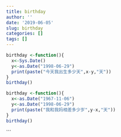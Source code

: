 ```yaml
---
title: birthday
author: ''
date: '2019-06-05'
slug: birthday
categories: []
tags: []
---
```

```r
birthday <-function(){
  x<-Sys.Date()
  y<-as.Date("1998-06-29")
  print(paste("今天我出生多少天",x-y,"天"))
}
birthday()
```

```r
birthday <-function(){
  x<-as.Date("1967-11-06")
  y<-as.Date("1998-06-29")
  print(paste("我和我妈相差多少岁",y-x,"天"))
}
birthday()
```


```



